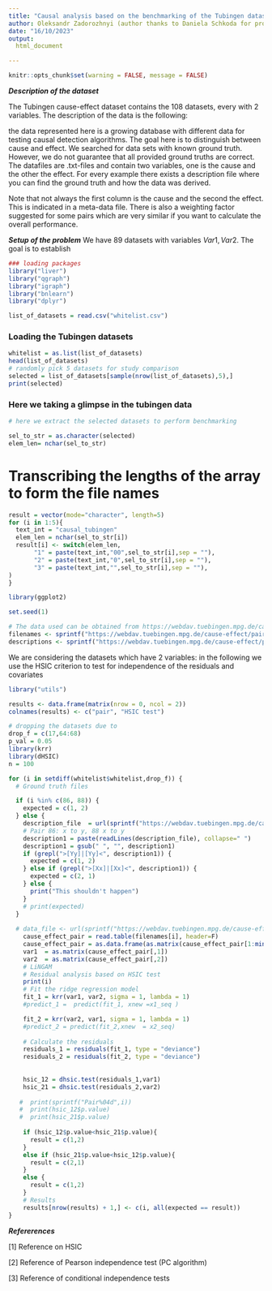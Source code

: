 ```yaml
---
title: "Causal analysis based on the benchmarking of the Tubingen datasets"
author: Oleksandr Zadorozhnyi (author thanks to Daniela Schkoda for providing the code for the analysis of the ground truth model in the tubingen dataset)
date: "16/10/2023"
output:
  html_document

---
```

```r
knitr::opts_chunk$set(warning = FALSE, message = FALSE) 
```
***Description of the dataset***

The Tubingen cause-effect dataset contains the 108 datasets, every with 2 variables. The description of the data is the following:

 the data represented here is a growing database with different data for testing causal detection algorithms. The goal here is to distinguish between cause and effect. We searched for data sets with known ground truth. However, we do not guarantee that all provided ground truths are correct. The datafiles are .txt-files and contain two variables, one is the cause and the other the effect. For every example there exists a description file where you can find the ground truth and how the data was derived.

Note that not always the first column is the cause and the second the effect. This is indicated in a meta-data file. There is also a weighting factor suggested for some pairs which are very similar if you want to calculate the overall performance.


***Setup of the problem***
We have 89 datasets with variables $Var1, Var2$. The goal is to establish 
```r
### loading packages
library("liver")
library("qgraph")
library("igraph")
library("bnlearn")
library("dplyr")

list_of_datasets = read.csv("whitelist.csv")

```
### Loading the Tubingen datasets
```r
whitelist = as.list(list_of_datasets)
head(list_of_datasets)
# randomly pick 5 datasets for study comparison 
selected = list_of_datasets[sample(nrow(list_of_datasets),5),]
print(selected)
```
### Here we taking a glimpse in the tubingen data

```r
# here we extract the selected datasets to perform benchmarking

sel_to_str = as.character(selected)
elem_len= nchar(sel_to_str)
```
# Transcribing the lengths of the array to form the file names
```r
result = vector(mode="character", length=5)
for (i in 1:5){
  text_int = "causal_tubingen"
  elem_len = nchar(sel_to_str[i])
  result[i] <- switch(elem_len,
       "1" = paste(text_int,"00",sel_to_str[i],sep = ""),
       "2" = paste(text_int,"0",sel_to_str[i],sep = ""),
       "3" = paste(text_int,"",sel_to_str[i],sep = ""),
)
}

```


```r
library(ggplot2)

set.seed(1)

# The data used can be obtained from https://webdav.tuebingen.mpg.de/cause-effect/. Here we collect automatically the names and descriptions. 
filenames <- sprintf("https://webdav.tuebingen.mpg.de/cause-effect/pair%04d.txt", seq(1, 108, 1))
descriptions <- sprintf("https://webdav.tuebingen.mpg.de/cause-effect/pair%04d_des.txt", seq(1, 108, 1))
```


We are considering the datasets which have 2 variables: in the following we use the HSIC criterion to test for independence of the residuals and covariates
```r
library("utils")

results <- data.frame(matrix(nrow = 0, ncol = 2))
colnames(results) <- c("pair", "HSIC test")

# dropping the datasets due to 
drop_f = c(17,64:68)
p_val = 0.05
library(krr)
library(dHSIC)
n = 100 

for (i in setdiff(whitelist$whitelist,drop_f)) {
  # Ground truth files

  if (i %in% c(86, 88)) {
    expected = c(1, 2)
  } else {
    description_file  = url(sprintf("https://webdav.tuebingen.mpg.de/cause-effect/pair%04d_des.txt", 1))
    # Pair 86: x to y, 88 x to y
    description1 = paste(readLines(description_file), collapse=" ")
    description1 = gsub(" ", "", description1)
    if (grepl(">[Yy]|[Yy]<", description1)) {
      expected = c(1, 2)
    } else if (grepl(">[Xx]|[Xx]<", description1)) {
      expected = c(2, 1)
    } else {
      print("This shouldn't happen")
    }
    # print(expected)
  }
  
  # data_file <- url(sprintf("https://webdav.tuebingen.mpg.de/cause-effect/pair%04d.txt", i))
    cause_effect_pair = read.table(filenames[i], header=F)
    cause_effect_pair = as.data.frame(as.matrix(cause_effect_pair[1:min(nrow(cause_effect_pair),n),]))
    var1  = as.matrix(cause_effect_pair[,1])
    var2  = as.matrix(cause_effect_pair[,2])
    # LiNGAM
    # Residual analysis based on HSIC test
    print(i)
    # Fit the ridge regression model
    fit_1 = krr(var1, var2, sigma = 1, lambda = 1)
    #predict_1 =  predict(fit_1, xnew =x1_seq )

    fit_2 = krr(var2, var1, sigma = 1, lambda = 1)
    #predict_2 = predict(fit_2,xnew  = x2_seq)
    
    # Calculate the residuals
    residuals_1 = residuals(fit_1, type = "deviance")
    residuals_2 = residuals(fit_2, type = "deviance")
    
    
    hsic_12 = dhsic.test(residuals_1,var1)
    hsic_21 = dhsic.test(residuals_2,var2)
    
   #  print(sprintf("Pair%04d",i))
   #  print(hsic_12$p.value)
   #  print(hsic_21$p.value)
    
    if (hsic_12$p.value<hsic_21$p.value){
      result = c(1,2)
    }
    else if (hsic_21$p.value<hsic_12$p.value){
      result = c(2,1)
    }
    else {
      result = c(1,2)
    }
    # Results
    results[nrow(results) + 1,] <- c(i, all(expected == result))
}

```


***Refererences***

[1] Reference on HSIC

[2] Reference of Pearson independence test (PC algorithm)

[3] Reference of conditional independence tests


